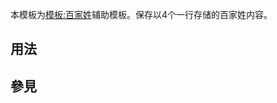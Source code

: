 <includeonly><!-- 在這裡加入模板的保護標識 --></includeonly><noinclude>{{template doc page viewed directly}}</noinclude>
<!-- 在本行下編輯模板說明 -->

本模板为[[模板:百家姓]]辅助模板。保存以4个一行存储的百家姓内容。
== 用法 ==

== 參見 ==

<includeonly>
<!-- 本行下加入模板的分類 -->

<!-- 本行下加入模板的跨語言鏈接 -->

</includeonly>